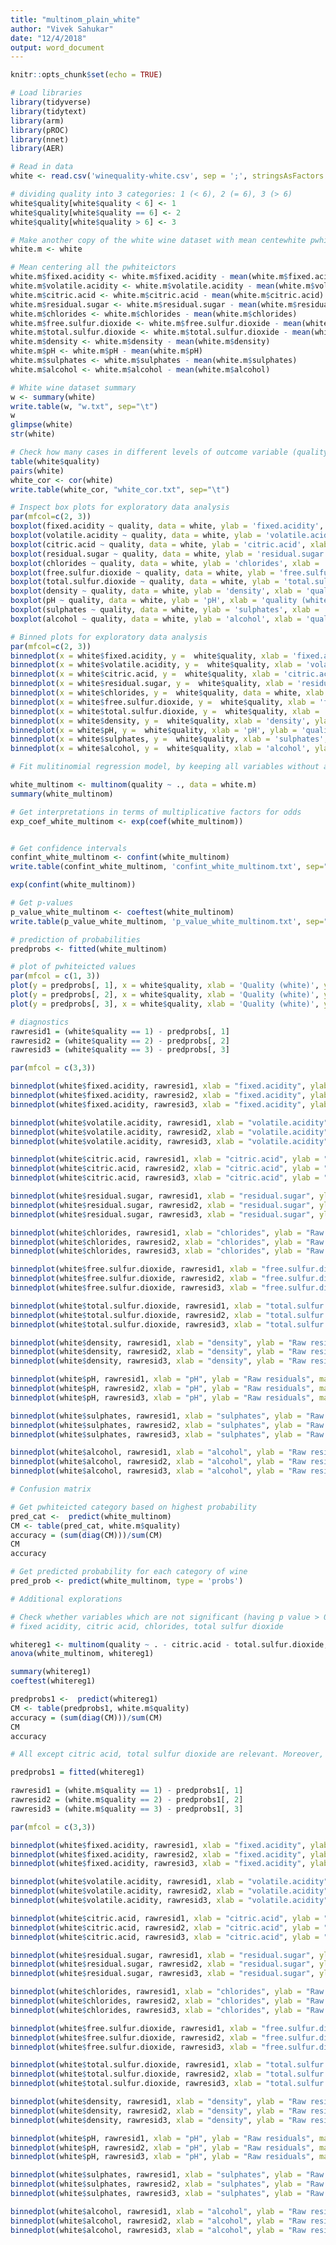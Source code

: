 ```yaml
---
title: "multinom_plain_white"
author: "Vivek Sahukar"
date: "12/4/2018"
output: word_document
---
```


```r
knitr::opts_chunk$set(echo = TRUE)
```

```r
# Load libraries
library(tidyverse)
library(tidytext)
library(arm)
library(pROC)
library(nnet)
library(AER)
```

```r
# Read in data
white <- read.csv('winequality-white.csv', sep = ';', stringsAsFactors = F)

# dividing quality into 3 categories: 1 (< 6), 2 (= 6), 3 (> 6)
white$quality[white$quality < 6] <- 1
white$quality[white$quality == 6] <- 2
white$quality[white$quality > 6] <- 3

# Make another copy of the white wine dataset with mean centewhite pwhiteictors.
white.m <- white

# Mean centering all the pwhiteictors
white.m$fixed.acidity <- white.m$fixed.acidity - mean(white.m$fixed.acidity)
white.m$volatile.acidity <- white.m$volatile.acidity - mean(white.m$volatile.acidity)
white.m$citric.acid <- white.m$citric.acid - mean(white.m$citric.acid)
white.m$residual.sugar <- white.m$residual.sugar - mean(white.m$residual.sugar)
white.m$chlorides <- white.m$chlorides - mean(white.m$chlorides)
white.m$free.sulfur.dioxide <- white.m$free.sulfur.dioxide - mean(white.m$free.sulfur.dioxide)
white.m$total.sulfur.dioxide <- white.m$total.sulfur.dioxide - mean(white.m$total.sulfur.dioxide)
white.m$density <- white.m$density - mean(white.m$density)
white.m$pH <- white.m$pH - mean(white.m$pH)
white.m$sulphates <- white.m$sulphates - mean(white.m$sulphates)
white.m$alcohol <- white.m$alcohol - mean(white.m$alcohol)

```


```r
# White wine dataset summary
w <- summary(white)
write.table(w, "w.txt", sep="\t")
w
glimpse(white)
str(white)
```

```r
# Check how many cases in different levels of outcome variable (quality)
table(white$quality)
pairs(white)
white_cor <- cor(white)
write.table(white_cor, "white_cor.txt", sep="\t")
```

```r
# Inspect box plots for exploratory data analysis
par(mfcol=c(2, 3))
boxplot(fixed.acidity ~ quality, data = white, ylab = 'fixed.acidity', xlab = 'quality (white)')
boxplot(volatile.acidity ~ quality, data = white, ylab = 'volatile.acidity', xlab = 'quality (white)')
boxplot(citric.acid ~ quality, data = white, ylab = 'citric.acid', xlab = 'quality (white)')
boxplot(residual.sugar ~ quality, data = white, ylab = 'residual.sugar', xlab = 'quality (white)')
boxplot(chlorides ~ quality, data = white, ylab = 'chlorides', xlab = 'quality (white)')
boxplot(free.sulfur.dioxide ~ quality, data = white, ylab = 'free.sulfur.dioxide', xlab = 'quality (white)')
boxplot(total.sulfur.dioxide ~ quality, data = white, ylab = 'total.sulfur.dioxide', xlab = 'quality (white)')
boxplot(density ~ quality, data = white, ylab = 'density', xlab = 'quality (white)')
boxplot(pH ~ quality, data = white, ylab = 'pH', xlab = 'quality (white)')
boxplot(sulphates ~ quality, data = white, ylab = 'sulphates', xlab = 'quality (white)')
boxplot(alcohol ~ quality, data = white, ylab = 'alcohol', xlab = 'quality (white)')
```

```r
# Binned plots for exploratory data analysis
par(mfcol=c(2, 3))
binnedplot(x = white$fixed.acidity, y =  white$quality, xlab = 'fixed.acidity', ylab = 'quality (white)', main = 'Binned Fixed Acidity & Quality')
binnedplot(x = white$volatile.acidity, y =  white$quality, xlab = 'volatile.acidity', ylab = 'quality (white)', main = 'Binned Volatile Acidity & Quality')
binnedplot(x = white$citric.acid, y =  white$quality, xlab = 'citric.acid', ylab = 'quality (white)', main = 'Binned Citric Acid & Quality')
binnedplot(x = white$residual.sugar, y =  white$quality, xlab = 'residual.sugar', ylab = 'quality (white)', main = 'Binned Residual sugar & Quality')
binnedplot(x = white$chlorides, y =  white$quality, data = white, xlab = 'chlorides', ylab = 'quality (white)', main = 'Binned Chlorides & Quality')
binnedplot(x = white$free.sulfur.dioxide, y =  white$quality, xlab = 'free.sulfur.dioxide', ylab = 'quality (white)', main = 'Binned Free sulfur dioxide & Quality')
binnedplot(x = white$total.sulfur.dioxide, y =  white$quality, xlab = 'total.sulfur.dioxide', ylab = 'quality (white)', main = 'Binned Total sulfur dioxide & Quality')
binnedplot(x = white$density, y =  white$quality, xlab = 'density', ylab = 'quality (white)', main = 'Binned Density & Quality')
binnedplot(x = white$pH, y =  white$quality, xlab = 'pH', ylab = 'quality (white)', main = 'Binned pH & Quality')
binnedplot(x = white$sulphates, y =  white$quality, xlab = 'sulphates', ylab = 'quality (white)', main = 'Binned Sulphates & Quality')
binnedplot(x = white$alcohol, y =  white$quality, xlab = 'alcohol', ylab = 'quality (white)', main = 'Binned Alcohol & Quality')
```


```r
# Fit mulitinomial regression model, by keeping all variables without any transformations or interactions

white_multinom <- multinom(quality ~ ., data = white.m)
summary(white_multinom)

# Get interpretations in terms of multiplicative factors for odds
exp_coef_white_multinom <- exp(coef(white_multinom))


# Get confidence intervals
confint_white_multinom <- confint(white_multinom)
write.table(confint_white_multinom, 'confint_white_multinom.txt', sep="\t")

exp(confint(white_multinom))

# Get p-values 
p_value_white_multinom <- coeftest(white_multinom)
write.table(p_value_white_multinom, 'p_value_white_multinom.txt', sep="\t")

```

```r
# prediction of probabilities
predprobs <- fitted(white_multinom)

# plot of pwhiteicted values
par(mfcol = c(1, 3))
plot(y = predprobs[, 1], x = white$quality, xlab = 'Quality (white)', ylab = 'Predicted Probability of Quality Category 1')
plot(y = predprobs[, 2], x = white$quality, xlab = 'Quality (white)', ylab = 'Predicted Probability of Quality Category 2')
plot(y = predprobs[, 3], x = white$quality, xlab = 'Quality (white)', ylab = 'Predicted Probability of Quality Category 3')

```



```r
# diagnostics
rawresid1 = (white$quality == 1) - predprobs[, 1]
rawresid2 = (white$quality == 2) - predprobs[, 2]
rawresid3 = (white$quality == 3) - predprobs[, 3]

par(mfcol = c(3,3))

binnedplot(white$fixed.acidity, rawresid1, xlab = "fixed.acidity", ylab = "Raw residuals", main = "Binned plot: quality (white) = 1")
binnedplot(white$fixed.acidity, rawresid2, xlab = "fixed.acidity", ylab = "Raw residuals", main = "Binned plot: quality (white) = 2")
binnedplot(white$fixed.acidity, rawresid3, xlab = "fixed.acidity", ylab = "Raw residuals", main = "Binned plot: quality (white) = 3")

binnedplot(white$volatile.acidity, rawresid1, xlab = "volatile.acidity", ylab = "Raw residuals", main = "Binned plot: quality (white) = 1")
binnedplot(white$volatile.acidity, rawresid2, xlab = "volatile.acidity", ylab = "Raw residuals", main = "Binned plot: quality (white) = 2")
binnedplot(white$volatile.acidity, rawresid3, xlab = "volatile.acidity", ylab = "Raw residuals", main = "Binned plot: quality (white) = 3")

binnedplot(white$citric.acid, rawresid1, xlab = "citric.acid", ylab = "Raw residuals", main = "Binned plot: quality (white) = 1")
binnedplot(white$citric.acid, rawresid2, xlab = "citric.acid", ylab = "Raw residuals", main = "Binned plot: quality (white) = 2")
binnedplot(white$citric.acid, rawresid3, xlab = "citric.acid", ylab = "Raw residuals", main = "Binned plot: quality (white) = 3")

binnedplot(white$residual.sugar, rawresid1, xlab = "residual.sugar", ylab = "Raw residuals", main = "Binned plot: quality (white) = 1")
binnedplot(white$residual.sugar, rawresid2, xlab = "residual.sugar", ylab = "Raw residuals", main = "Binned plot: quality (white) = 2")
binnedplot(white$residual.sugar, rawresid3, xlab = "residual.sugar", ylab = "Raw residuals", main = "Binned plot: quality (white) = 3")

binnedplot(white$chlorides, rawresid1, xlab = "chlorides", ylab = "Raw residuals", main = "Binned plot: quality (white) = 1")
binnedplot(white$chlorides, rawresid2, xlab = "chlorides", ylab = "Raw residuals", main = "Binned plot: quality (white) = 2")
binnedplot(white$chlorides, rawresid3, xlab = "chlorides", ylab = "Raw residuals", main = "Binned plot: quality (white) = 3")

binnedplot(white$free.sulfur.dioxide, rawresid1, xlab = "free.sulfur.dioxide", ylab = "Raw residuals", main = "Binned plot: quality (white) = 1")
binnedplot(white$free.sulfur.dioxide, rawresid2, xlab = "free.sulfur.dioxide", ylab = "Raw residuals", main = "Binned plot: quality (white) = 2")
binnedplot(white$free.sulfur.dioxide, rawresid3, xlab = "free.sulfur.dioxide", ylab = "Raw residuals", main = "Binned plot: quality (white) = 3")

binnedplot(white$total.sulfur.dioxide, rawresid1, xlab = "total.sulfur.dioxide", ylab = "Raw residuals", main = "Binned plot: quality (white) = 1")
binnedplot(white$total.sulfur.dioxide, rawresid2, xlab = "total.sulfur.dioxide", ylab = "Raw residuals", main = "Binned plot: quality (white) = 2")
binnedplot(white$total.sulfur.dioxide, rawresid3, xlab = "total.sulfur.dioxide", ylab = "Raw residuals", main = "Binned plot: quality (white) = 3")

binnedplot(white$density, rawresid1, xlab = "density", ylab = "Raw residuals", main = "Binned plot: quality (white) = 1")
binnedplot(white$density, rawresid2, xlab = "density", ylab = "Raw residuals", main = "Binned plot: quality (white) = 2")
binnedplot(white$density, rawresid3, xlab = "density", ylab = "Raw residuals", main = "Binned plot: quality (white) = 3")

binnedplot(white$pH, rawresid1, xlab = "pH", ylab = "Raw residuals", main = "Binned plot: quality (white) = 1")
binnedplot(white$pH, rawresid2, xlab = "pH", ylab = "Raw residuals", main = "Binned plot: quality (white) = 2")
binnedplot(white$pH, rawresid3, xlab = "pH", ylab = "Raw residuals", main = "Binned plot: quality (white) = 3")

binnedplot(white$sulphates, rawresid1, xlab = "sulphates", ylab = "Raw residuals", main = "Binned plot: quality (white) = 1")
binnedplot(white$sulphates, rawresid2, xlab = "sulphates", ylab = "Raw residuals", main = "Binned plot: quality (white) = 2")
binnedplot(white$sulphates, rawresid3, xlab = "sulphates", ylab = "Raw residuals", main = "Binned plot: quality (white) = 3")

binnedplot(white$alcohol, rawresid1, xlab = "alcohol", ylab = "Raw residuals", main = "Binned plot: quality (white) = 1")
binnedplot(white$alcohol, rawresid2, xlab = "alcohol", ylab = "Raw residuals", main = "Binned plot: quality (white) = 2")
binnedplot(white$alcohol, rawresid3, xlab = "alcohol", ylab = "Raw residuals", main = "Binned plot: quality (white) = 3")
```

```r
# Confusion matrix

# Get pwhiteicted category based on highest probability
pred_cat <-  predict(white_multinom)
CM <- table(pred_cat, white.m$quality)
accuracy = (sum(diag(CM)))/sum(CM)
CM
accuracy

# Get predicted probability for each category of wine
pred_prob <- predict(white_multinom, type = 'probs')
```
```r
# Additional explorations

# Check whether variables which are not significant (having p value > 0.05) are useful predictors or not.
# fixed acidity, citric acid, chlorides, total sulfur dioxide

whitereg1 <- multinom(quality ~ . - citric.acid - total.sulfur.dioxide, data = white.m)
anova(white_multinom, whitereg1)

summary(whitereg1)
coeftest(whitereg1)

predprobs1 <-  predict(whitereg1)
CM <- table(predprobs1, white.m$quality)
accuracy = (sum(diag(CM)))/sum(CM)
CM
accuracy

# All except citric acid, total sulfur dioxide are relevant. Moreover, prediction accuracy increased slightly from 57.51% to 57.84%. But, there is no improvement in binned residual plots. Therefore all the predictors are kept in the model for better explanatory power of the model. 

predprobs1 = fitted(whitereg1)

rawresid1 = (white.m$quality == 1) - predprobs1[, 1]
rawresid2 = (white.m$quality == 2) - predprobs1[, 2]
rawresid3 = (white.m$quality == 3) - predprobs1[, 3]

par(mfcol = c(3,3))

binnedplot(white$fixed.acidity, rawresid1, xlab = "fixed.acidity", ylab = "Raw residuals", main = "Binned plot: quality (white) = 1")
binnedplot(white$fixed.acidity, rawresid2, xlab = "fixed.acidity", ylab = "Raw residuals", main = "Binned plot: quality (white) = 2")
binnedplot(white$fixed.acidity, rawresid3, xlab = "fixed.acidity", ylab = "Raw residuals", main = "Binned plot: quality (white) = 3")

binnedplot(white$volatile.acidity, rawresid1, xlab = "volatile.acidity", ylab = "Raw residuals", main = "Binned plot: quality (white) = 1")
binnedplot(white$volatile.acidity, rawresid2, xlab = "volatile.acidity", ylab = "Raw residuals", main = "Binned plot: quality (white) = 2")
binnedplot(white$volatile.acidity, rawresid3, xlab = "volatile.acidity", ylab = "Raw residuals", main = "Binned plot: quality (white) = 3")

binnedplot(white$citric.acid, rawresid1, xlab = "citric.acid", ylab = "Raw residuals", main = "Binned plot: quality (white) = 1")
binnedplot(white$citric.acid, rawresid2, xlab = "citric.acid", ylab = "Raw residuals", main = "Binned plot: quality (white) = 2")
binnedplot(white$citric.acid, rawresid3, xlab = "citric.acid", ylab = "Raw residuals", main = "Binned plot: quality (white) = 3")

binnedplot(white$residual.sugar, rawresid1, xlab = "residual.sugar", ylab = "Raw residuals", main = "Binned plot: quality (white) = 1")
binnedplot(white$residual.sugar, rawresid2, xlab = "residual.sugar", ylab = "Raw residuals", main = "Binned plot: quality (white) = 2")
binnedplot(white$residual.sugar, rawresid3, xlab = "residual.sugar", ylab = "Raw residuals", main = "Binned plot: quality (white) = 3")

binnedplot(white$chlorides, rawresid1, xlab = "chlorides", ylab = "Raw residuals", main = "Binned plot: quality (white) = 1")
binnedplot(white$chlorides, rawresid2, xlab = "chlorides", ylab = "Raw residuals", main = "Binned plot: quality (white) = 2")
binnedplot(white$chlorides, rawresid3, xlab = "chlorides", ylab = "Raw residuals", main = "Binned plot: quality (white) = 3")

binnedplot(white$free.sulfur.dioxide, rawresid1, xlab = "free.sulfur.dioxide", ylab = "Raw residuals", main = "Binned plot: quality (white) = 1")
binnedplot(white$free.sulfur.dioxide, rawresid2, xlab = "free.sulfur.dioxide", ylab = "Raw residuals", main = "Binned plot: quality (white) = 2")
binnedplot(white$free.sulfur.dioxide, rawresid3, xlab = "free.sulfur.dioxide", ylab = "Raw residuals", main = "Binned plot: quality (white) = 3")

binnedplot(white$total.sulfur.dioxide, rawresid1, xlab = "total.sulfur.dioxide", ylab = "Raw residuals", main = "Binned plot: quality (white) = 1")
binnedplot(white$total.sulfur.dioxide, rawresid2, xlab = "total.sulfur.dioxide", ylab = "Raw residuals", main = "Binned plot: quality (white) = 2")
binnedplot(white$total.sulfur.dioxide, rawresid3, xlab = "total.sulfur.dioxide", ylab = "Raw residuals", main = "Binned plot: quality (white) = 3")

binnedplot(white$density, rawresid1, xlab = "density", ylab = "Raw residuals", main = "Binned plot: quality (white) = 1")
binnedplot(white$density, rawresid2, xlab = "density", ylab = "Raw residuals", main = "Binned plot: quality (white) = 2")
binnedplot(white$density, rawresid3, xlab = "density", ylab = "Raw residuals", main = "Binned plot: quality (white) = 3")

binnedplot(white$pH, rawresid1, xlab = "pH", ylab = "Raw residuals", main = "Binned plot: quality (white) = 1")
binnedplot(white$pH, rawresid2, xlab = "pH", ylab = "Raw residuals", main = "Binned plot: quality (white) = 2")
binnedplot(white$pH, rawresid3, xlab = "pH", ylab = "Raw residuals", main = "Binned plot: quality (white) = 3")

binnedplot(white$sulphates, rawresid1, xlab = "sulphates", ylab = "Raw residuals", main = "Binned plot: quality (white) = 1")
binnedplot(white$sulphates, rawresid2, xlab = "sulphates", ylab = "Raw residuals", main = "Binned plot: quality (white) = 2")
binnedplot(white$sulphates, rawresid3, xlab = "sulphates", ylab = "Raw residuals", main = "Binned plot: quality (white) = 3")

binnedplot(white$alcohol, rawresid1, xlab = "alcohol", ylab = "Raw residuals", main = "Binned plot: quality (white) = 1")
binnedplot(white$alcohol, rawresid2, xlab = "alcohol", ylab = "Raw residuals", main = "Binned plot: quality (white) = 2")
binnedplot(white$alcohol, rawresid3, xlab = "alcohol", ylab = "Raw residuals", main = "Binned plot: quality (white) = 3")

```

